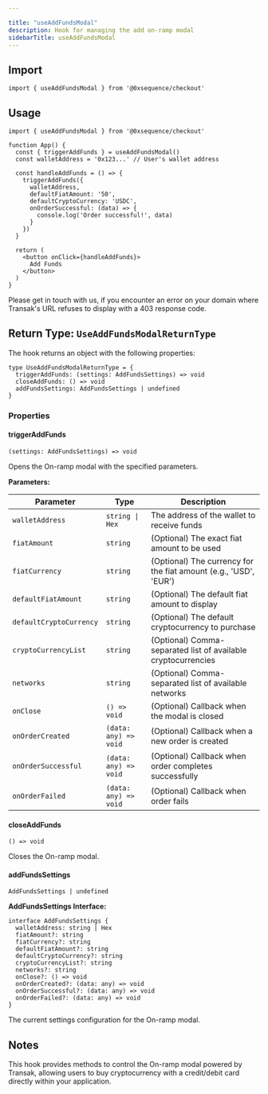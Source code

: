 ```yaml
---

title: "useAddFundsModal"
description: Hook for managing the add on-ramp modal
sidebarTitle: useAddFundsModal
---
```


## Import

```tsx
import { useAddFundsModal } from '@0xsequence/checkout'
```

## Usage

```tsx
import { useAddFundsModal } from '@0xsequence/checkout'

function App() {
  const { triggerAddFunds } = useAddFundsModal()
  const walletAddress = '0x123...' // User's wallet address
  
  const handleAddFunds = () => {
    triggerAddFunds({
      walletAddress,
      defaultFiatAmount: '50',
      defaultCryptoCurrency: 'USDC',
      onOrderSuccessful: (data) => {
        console.log('Order successful!', data)
      }
    })
  }
  
  return (
    <button onClick={handleAddFunds}>
      Add Funds
    </button>
  )
}
```

<Warning>
    Please get in touch with us, if you encounter an error on your domain where Transak's URL refuses to display with a 403 response code.
</Warning>

## Return Type: `UseAddFundsModalReturnType`

The hook returns an object with the following properties:

```tsx
type UseAddFundsModalReturnType = {
  triggerAddFunds: (settings: AddFundsSettings) => void
  closeAddFunds: () => void
  addFundsSettings: AddFundsSettings | undefined
}
```

### Properties

#### triggerAddFunds

`(settings: AddFundsSettings) => void`

Opens the On-ramp modal with the specified parameters.

**Parameters:**

| Parameter | Type | Description |
| --------- | ---- | ----------- |
| `walletAddress` | `string \| Hex` | The address of the wallet to receive funds |
| `fiatAmount` | `string` |  (Optional) The exact fiat amount to be used |
| `fiatCurrency` | `string` | (Optional) The currency for the fiat amount (e.g., 'USD', 'EUR') |
| `defaultFiatAmount` | `string` | (Optional) The default fiat amount to display |
| `defaultCryptoCurrency` | `string` | (Optional) The default cryptocurrency to purchase |
| `cryptoCurrencyList` | `string` | (Optional) Comma-separated list of available cryptocurrencies |
| `networks` | `string` | (Optional) Comma-separated list of available networks |
| `onClose` | `() => void` | (Optional) Callback when the modal is closed |
| `onOrderCreated` | `(data: any) => void` | (Optional) Callback when a new order is created |
| `onOrderSuccessful` | `(data: any) => void` | (Optional) Callback when order completes successfully |
| `onOrderFailed` | `(data: any) => void` | (Optional) Callback when order fails |

#### closeAddFunds

`() => void`

Closes the On-ramp modal.

#### addFundsSettings

`AddFundsSettings | undefined`

**AddFundsSettings Interface:**

```tsx
interface AddFundsSettings {
  walletAddress: string | Hex
  fiatAmount?: string
  fiatCurrency?: string
  defaultFiatAmount?: string
  defaultCryptoCurrency?: string
  cryptoCurrencyList?: string
  networks?: string
  onClose?: () => void
  onOrderCreated?: (data: any) => void
  onOrderSuccessful?: (data: any) => void
  onOrderFailed?: (data: any) => void
}
```

The current settings configuration for the On-ramp modal.

## Notes

This hook provides methods to control the On-ramp modal powered by Transak, allowing users to buy cryptocurrency with a credit/debit card directly within your application.

